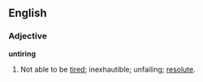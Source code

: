 ==English==

===Adjective===
'''untiring'''

# Not able to be [[tired]]; inexhautible; unfailing; [[resolute]].